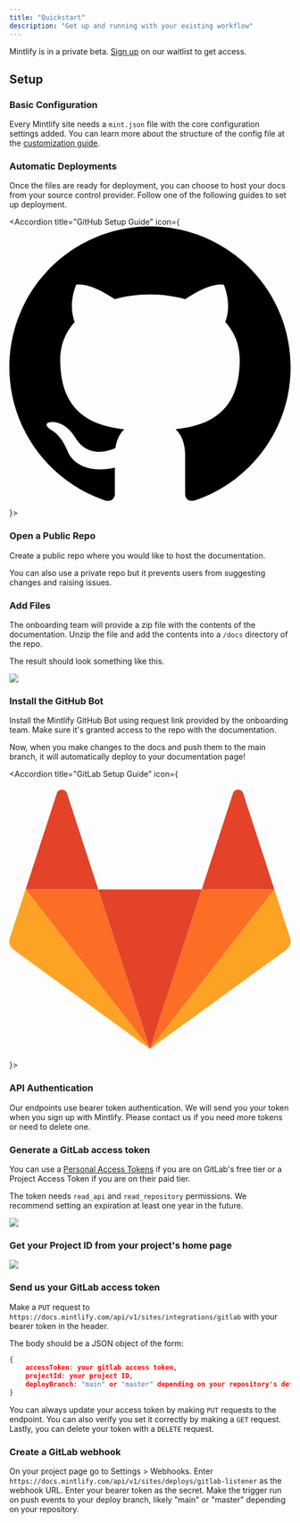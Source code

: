```yaml
---
title: "Quickstart"
description: "Get up and running with your existing workflow"
---
```


Mintlify is in a private beta. [Sign up](https://mintlify.com/start) on our waitlist to get access.

## Setup

### Basic Configuration

Every Mintlify site needs a `mint.json` file with the core configuration settings added. You can learn more about the structure of the config file at the [customization guide](/settings/customization).

### Automatic Deployments

Once the files are ready for deployment, you can choose to host your docs from your source control provider. Follow one of the following guides to set up deployment.

<Accordion title="GitHub Setup Guide" icon={
    <svg
      xmlns="http://www.w3.org/2000/svg"
      viewBox="0 0 24 24"
    >
      <path d="M12 0c-6.626 0-12 5.373-12 12 0 5.302 3.438 9.8 8.207 11.387.599.111.793-.261.793-.577v-2.234c-3.338.726-4.033-1.416-4.033-1.416-.546-1.387-1.333-1.756-1.333-1.756-1.089-.745.083-.729.083-.729 1.205.084 1.839 1.237 1.839 1.237 1.07 1.834 2.807 1.304 3.492.997.107-.775.418-1.305.762-1.604-2.665-.305-5.467-1.334-5.467-5.931 0-1.311.469-2.381 1.236-3.221-.124-.303-.535-1.524.117-3.176 0 0 1.008-.322 3.301 1.23.957-.266 1.983-.399 3.003-.404 1.02.005 2.047.138 3.006.404 2.291-1.552 3.297-1.23 3.297-1.23.653 1.653.242 2.874.118 3.176.77.84 1.235 1.911 1.235 3.221 0 4.609-2.807 5.624-5.479 5.921.43.372.823 1.102.823 2.222v3.293c0 .319.192.694.801.576 4.765-1.589 8.199-6.086 8.199-11.386 0-6.627-5.373-12-12-12z" />
    </svg>
}>

### Open a Public Repo

Create a public repo where you would like to host the documentation.

<Tip>
  You can also use a private repo but it prevents users from suggesting changes
  and raising issues.
</Tip>

### Add Files

The onboarding team will provide a zip file with the contents of the documentation. Unzip the file and add the contents into a `/docs` directory of the repo.

The result should look something like this.

<img className="rounded" src="/docs/img/docs-repo.png" />

### Install the GitHub Bot

Install the Mintlify GitHub Bot using request link provided by the onboarding team. Make sure it's granted access to the repo with the documentation.

Now, when you make changes to the docs and push them to the main branch, it will automatically deploy to your documentation page!

</Accordion>

<Accordion title="GitLab Setup Guide" icon={
    <svg
      xmlns="http://www.w3.org/2000/svg"
      viewBox="0 0 64 64"
      fillRule="evenodd"
    >
      <path d="M32 61.477L43.784 25.2H20.216z" fill="#e24329" />
      <path d="M32 61.477L20.216 25.2H3.7z" fill="#fc6d26" />
      <path d="M3.7 25.2L.12 36.23a2.44 2.44 0 0 0 .886 2.728L32 61.477z" fill="#fca326" />
      <path d="M3.7 25.2h16.515L13.118 3.366c-.365-1.124-1.955-1.124-2.32 0z" fill="#e24329" />
      <path d="M32 61.477L43.784 25.2H60.3z" fill="#fc6d26" />
      <path d="M60.3 25.2l3.58 11.02a2.44 2.44 0 0 1-.886 2.728L32 61.477z" fill="#fca326" />
      <path d="M60.3 25.2H43.784l7.098-21.844c.365-1.124 1.955-1.124 2.32 0z" fill="#e24329" />
    </svg>
}>

### API Authentication

Our endpoints use bearer token authentication. We will send you your token when you sign up with Mintlify. Please contact us if you need more tokens or need to delete one.

### Generate a GitLab access token

You can use a [Personal Access Tokens](https://gitlab.com/-/profile/personal_access_tokens) if you are on GitLab's free tier or a Project Access Token if you are on their paid tier.

The token needs `read_api` and `read_repository` permissions. We recommend setting an expiration at least one year in the future.

<img className="rounded" src="/docs/img/token-permissions.png" />

### Get your Project ID from your project's home page

<img className="rounded" src="/docs/img/project-id.png" />

### Send us your GitLab access token

Make a `PUT` request to `https://docs.mintlify.com/api/v1/sites/integrations/gitlab` with your bearer token in the header.

The body should be a JSON object of the form:

```json body
{
    accessToken: your gitlab access token,
    projectId: your project ID,
    deployBranch: "main" or "master" depending on your repository's default
}
```

You can always update your access token by making `PUT` requests to the endpoint. You can also verify you set it correctly by making a `GET` request. Lastly, you can delete your token with a `DELETE` request.

### Create a GitLab webhook

On your project page go to Settings > Webhooks. Enter `https://docs.mintlify.com/api/v1/sites/deploys/gitlab-listener` as the webhook URL. Enter your bearer token as the secret. Make the trigger run on push events to your deploy branch, likely "main" or "master" depending on your repository.

</Accordion>
